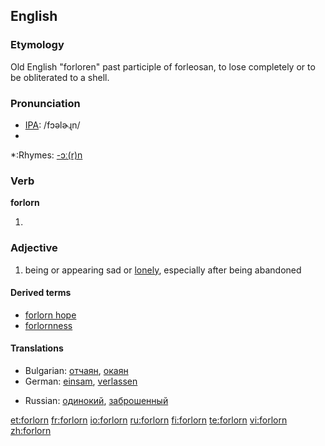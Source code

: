 ==English==

===Etymology===
Old English "forloren" past participle of forleosan, to lose completely or to be obliterated to a shell.

===Pronunciation===
*[[IPA]]: /fɔəlɚɻn/
*{{audio|en-us-forlorn.ogg|Audio (US)}}

*:Rhymes: [[Rhymes:English:-ɔː(r)n|-ɔː(r)n]]

===Verb===
'''forlorn'''

# {{obsolete}} {{past participle of|[[forlese]]}}

===Adjective===
{{en-adj}}

#being or appearing sad or [[lonely]], especially after being abandoned

====Derived terms====
*[[forlorn hope]]
*[[forlornness]]

====Translations====
{{top}}
*Bulgarian: [[отчаян]], [[окаян]]
*German: [[einsam]], [[verlassen]]
{{mid}}
*Russian: [[одинокий]], [[заброшенный]]
{{bottom}}


[[et:forlorn]]
[[fr:forlorn]]
[[io:forlorn]]
[[ru:forlorn]]
[[fi:forlorn]]
[[te:forlorn]]
[[vi:forlorn]]
[[zh:forlorn]]